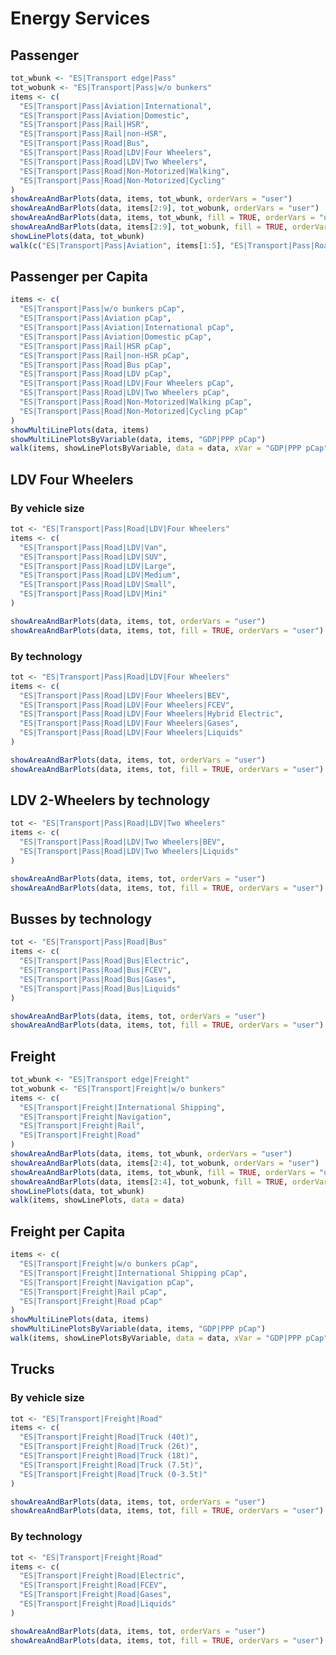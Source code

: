 # Energy Services
## Passenger
```r
tot_wbunk <- "ES|Transport edge|Pass"
tot_wobunk <- "ES|Transport|Pass|w/o bunkers"
items <- c(
  "ES|Transport|Pass|Aviation|International",
  "ES|Transport|Pass|Aviation|Domestic",
  "ES|Transport|Pass|Rail|HSR",
  "ES|Transport|Pass|Rail|non-HSR",
  "ES|Transport|Pass|Road|Bus",
  "ES|Transport|Pass|Road|LDV|Four Wheelers",
  "ES|Transport|Pass|Road|LDV|Two Wheelers",
  "ES|Transport|Pass|Road|Non-Motorized|Walking",
  "ES|Transport|Pass|Road|Non-Motorized|Cycling"
)
showAreaAndBarPlots(data, items, tot_wbunk, orderVars = "user")
showAreaAndBarPlots(data, items[2:9], tot_wobunk, orderVars = "user")
showAreaAndBarPlots(data, items, tot_wbunk, fill = TRUE, orderVars = "user")
showAreaAndBarPlots(data, items[2:9], tot_wobunk, fill = TRUE, orderVars = "user")
showLinePlots(data, tot_wbunk)
walk(c("ES|Transport|Pass|Aviation", items[1:5], "ES|Transport|Pass|Road|LDV", items[6:9]), showLinePlots, data = data)
```

## Passenger per Capita
```r
items <- c(
  "ES|Transport|Pass|w/o bunkers pCap",
  "ES|Transport|Pass|Aviation pCap",
  "ES|Transport|Pass|Aviation|International pCap",
  "ES|Transport|Pass|Aviation|Domestic pCap",
  "ES|Transport|Pass|Rail|HSR pCap",
  "ES|Transport|Pass|Rail|non-HSR pCap",
  "ES|Transport|Pass|Road|Bus pCap",
  "ES|Transport|Pass|Road|LDV pCap",
  "ES|Transport|Pass|Road|LDV|Four Wheelers pCap",
  "ES|Transport|Pass|Road|LDV|Two Wheelers pCap",
  "ES|Transport|Pass|Road|Non-Motorized|Walking pCap",
  "ES|Transport|Pass|Road|Non-Motorized|Cycling pCap"
)
showMultiLinePlots(data, items)
showMultiLinePlotsByVariable(data, items, "GDP|PPP pCap")
walk(items, showLinePlotsByVariable, data = data, xVar = "GDP|PPP pCap")
```

## LDV Four Wheelers 

### By vehicle size
```r
tot <- "ES|Transport|Pass|Road|LDV|Four Wheelers"
items <- c(
  "ES|Transport|Pass|Road|LDV|Van",
  "ES|Transport|Pass|Road|LDV|SUV",
  "ES|Transport|Pass|Road|LDV|Large",
  "ES|Transport|Pass|Road|LDV|Medium",
  "ES|Transport|Pass|Road|LDV|Small",
  "ES|Transport|Pass|Road|LDV|Mini"
)

showAreaAndBarPlots(data, items, tot, orderVars = "user")
showAreaAndBarPlots(data, items, tot, fill = TRUE, orderVars = "user")
```

### By technology
```r
tot <- "ES|Transport|Pass|Road|LDV|Four Wheelers"
items <- c(
  "ES|Transport|Pass|Road|LDV|Four Wheelers|BEV",
  "ES|Transport|Pass|Road|LDV|Four Wheelers|FCEV",
  "ES|Transport|Pass|Road|LDV|Four Wheelers|Hybrid Electric",
  "ES|Transport|Pass|Road|LDV|Four Wheelers|Gases",
  "ES|Transport|Pass|Road|LDV|Four Wheelers|Liquids"
)

showAreaAndBarPlots(data, items, tot, orderVars = "user")
showAreaAndBarPlots(data, items, tot, fill = TRUE, orderVars = "user")
```

## LDV 2-Wheelers by technology
```r
tot <- "ES|Transport|Pass|Road|LDV|Two Wheelers"
items <- c(
  "ES|Transport|Pass|Road|LDV|Two Wheelers|BEV",
  "ES|Transport|Pass|Road|LDV|Two Wheelers|Liquids"
)

showAreaAndBarPlots(data, items, tot, orderVars = "user")
showAreaAndBarPlots(data, items, tot, fill = TRUE, orderVars = "user")
```

## Busses by technology
```r
tot <- "ES|Transport|Pass|Road|Bus"
items <- c(
  "ES|Transport|Pass|Road|Bus|Electric",
  "ES|Transport|Pass|Road|Bus|FCEV",
  "ES|Transport|Pass|Road|Bus|Gases",
  "ES|Transport|Pass|Road|Bus|Liquids"
)

showAreaAndBarPlots(data, items, tot, orderVars = "user")
showAreaAndBarPlots(data, items, tot, fill = TRUE, orderVars = "user")
```

## Freight
```r
tot_wbunk <- "ES|Transport edge|Freight"
tot_wobunk <- "ES|Transport|Freight|w/o bunkers"
items <- c(
  "ES|Transport|Freight|International Shipping",
  "ES|Transport|Freight|Navigation",
  "ES|Transport|Freight|Rail",
  "ES|Transport|Freight|Road"
)
showAreaAndBarPlots(data, items, tot_wbunk, orderVars = "user")
showAreaAndBarPlots(data, items[2:4], tot_wobunk, orderVars = "user")
showAreaAndBarPlots(data, items, tot_wbunk, fill = TRUE, orderVars = "user")
showAreaAndBarPlots(data, items[2:4], tot_wobunk, fill = TRUE, orderVars = "user")
showLinePlots(data, tot_wbunk)
walk(items, showLinePlots, data = data)
```



## Freight per Capita
```r
items <- c(
  "ES|Transport|Freight|w/o bunkers pCap",
  "ES|Transport|Freight|International Shipping pCap",
  "ES|Transport|Freight|Navigation pCap",
  "ES|Transport|Freight|Rail pCap",
  "ES|Transport|Freight|Road pCap"
)
showMultiLinePlots(data, items)
showMultiLinePlotsByVariable(data, items, "GDP|PPP pCap")
walk(items, showLinePlotsByVariable, data = data, xVar = "GDP|PPP pCap")
```

## Trucks

### By vehicle size
```r
tot <- "ES|Transport|Freight|Road"
items <- c(
  "ES|Transport|Freight|Road|Truck (40t)",
  "ES|Transport|Freight|Road|Truck (26t)",
  "ES|Transport|Freight|Road|Truck (18t)",
  "ES|Transport|Freight|Road|Truck (7.5t)",
  "ES|Transport|Freight|Road|Truck (0-3.5t)"
)

showAreaAndBarPlots(data, items, tot, orderVars = "user")
showAreaAndBarPlots(data, items, tot, fill = TRUE, orderVars = "user")
```

### By technology
```r
tot <- "ES|Transport|Freight|Road"
items <- c(
  "ES|Transport|Freight|Road|Electric",
  "ES|Transport|Freight|Road|FCEV",
  "ES|Transport|Freight|Road|Gases",
  "ES|Transport|Freight|Road|Liquids"
)

showAreaAndBarPlots(data, items, tot, orderVars = "user")
showAreaAndBarPlots(data, items, tot, fill = TRUE, orderVars = "user")
```
